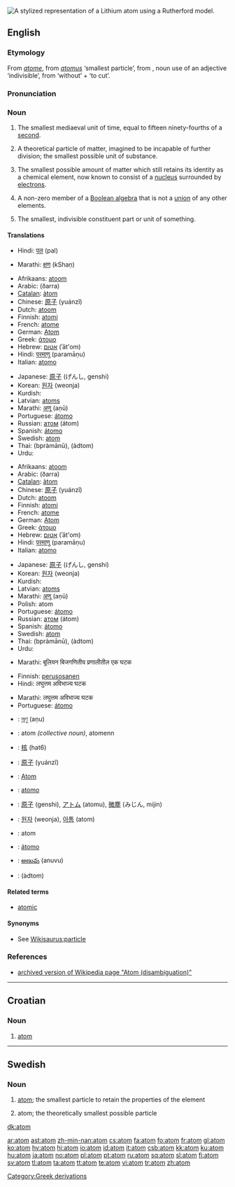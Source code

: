 [[Image:Stylised Lithium Atom.svg|thumb|right|A stylized representation of a [[Lithium]] atom using a Rutherford model.]]
{{Wikisaurus-link|particle}}
{{wikipedia}}
==English==

===Etymology===
From {{OF.}} ''[[atome]]'', from {{L.}} ''[[atomus]]'' ‘smallest particle’, from {{AGr.}} '''{{polytonic|[[ἄτομος]]}}''', noun use of an adjective ‘indivisible’, from '''{{polytonic|[[ἀ-]]}}''' ‘without’ + '''{{polytonic|[[τέμνειν]]}}''' ‘to cut’.

===Pronunciation===
{{IPA|/ˈætəm/}}

===Noun===
{{en-noun}}

# {{obsolete}} The smallest mediaeval unit of time, equal to fifteen ninety-fourths of a [[second]].
# {{historical}} A theoretical particle of matter, imagined to be incapable of further division; the smallest possible unit of substance.
# {{physics}} The smallest possible amount of matter which still retains its identity as a chemical element, now known to consist of a [[nucleus]] surrounded by [[electrons]].
# {{mathematics}} A non-zero member of a [[wikipedia:Boolean algebra|Boolean algebra]] that is not a [[union]] of any other elements.
# The smallest, indivisible constituent part or unit of something.

====Translations====
{{trans-top|small unit of time (Obsolete)}}
*Hindi: [[पल]] (pal)
{{trans-mid}}
*Marathi: [[क्षण]] (kShaṇ)
{{trans-bottom}}

{{trans-top|theoretical particle of matter}}
*Afrikaans: [[atoom]]
*Arabic: {{ARchar|[[ذرة]]}} (ðarra) {{f}}
*[[Catalan]]: [[àtom]]
*Chinese: [[原子]] (yuánzǐ)
*Dutch: [[atoom]] {{n}}
*Finnish: [[atomi]]
*French: [[atome]] {{m}}
*German: [[Atom]] {{n}}
*Greek: [[άτομο]] {{n}}
*Hebrew: [[אטום]] (ʾāt'om) {{m}}
*Hindi: [[परमाणु]] (paramāṇu)
*Italian: [[atomo]] {{m}}
{{trans-mid}}
*Japanese: [[原子]] (げんし, genshi)
*Korean: [[원자]] (weonja)
*Kurdish: {{KUchar|[[ئه‌تۆم]]}}
*Latvian: [[atoms]] {{m}}
*Marathi: [[अणू]] (aṇū)
*Portuguese: [[átomo]] {{m}}
*Russian: [[атом]] (átom) {{m}}
*Spanish: [[átomo]] {{m}}
*Swedish: [[#Swedish|atom]] {{c}}
*Thai: {{THchar|[[ปรมาณู]]}} (bpràmānū), {{THchar|[[อะตอม]]}} (àdtom)
*Urdu: {{URchar|[[جوہر]]}} {{m}}
{{trans-bottom}}

{{trans-top|smallest possible amount of matter retaining its chemical properties}}
*Afrikaans: [[atoom]]
*Arabic: {{ARchar|[[ذرة]]}} (ðarra) {{f}}
*[[Catalan]]: [[àtom]]
*Chinese: [[原子]] (yuánzǐ)
*Dutch: [[atoom]] {{n}}
*Finnish: [[atomi]]
*French: [[atome]] {{m}}
*German: [[Atom]] {{n}}
*Greek: [[άτομο]] {{n}}
*Hebrew: [[אטום]] (ʾāt'om) {{m}}
*Hindi: [[परमाणु]] (paramāṇu)
*Italian: [[atomo]] {{m}}
{{trans-mid}}
*Japanese: [[原子]] (げんし, genshi)
*Korean: [[원자]] (weonja)
*Kurdish: {{KUchar|[[ئه‌تۆم]]}}
*Latvian: [[atoms]]
*Marathi: [[अणू]] (aṇū)
*Polish: atom {{m}}
*Portuguese: [[átomo]] {{m}}
*Russian: [[атом]] (átom) {{m}}
*Spanish: [[átomo]] {{m}}
*Swedish: [[atom#Swedish|atom]] {{c}}
*Thai: {{THchar|[[ปรมาณู]]}} (bpràmānū), {{THchar|[[อะตอม]]}} (àdtom)
*Urdu: {{URchar|[[جوہر]]}} {{m}}
{{trans-bottom}}

{{trans-top|a kind of member of a Boolean algebra}}
*Marathi: बूलियन बिजगणितीय प्रणालीतील एक घटक
{{trans-mid}}
{{trans-bottom}}

{{trans-top|the smallest indivisible consituent}}
*Finnish: [[perusosanen]]
*Hindi: लघुत्तम अविभाज्य घटक
{{trans-mid}}
*Marathi: लघुत्तम अविभाज्य घटक
*Portuguese: [[átomo]] {{m}}
{{trans-bottom}}

{{checktrans}}
{{top}}
*{{ttbc|Bengali}}: [[অণু]] (aṇu)
*{{ttbc|Breton}}: atom ''(collective noun)'', atomenn {{f}} {{s}}
*{{ttbc|Cantonese}}: [[核]] (hat6)
*{{ttbc|Chinese}}: [[原子]] (yuánzǐ)
*{{ttbc|German}}: [[Atom]] {{n}}
*{{ttbc|Interlingua}}: [[atomo]]
{{mid}}
*{{ttbc|Japanese}}: [[原子]] (genshi), [[アトム]] (atomu), [[微塵]] (みじん, mijin)
*{{ttbc|Korean}}: [[원자]] (weonja), [[아톰]] (atom)
*{{ttbc|Romanian}}: atom {{m}}
*{{ttbc|Spanish}}: [[átomo]] {{m}}
*{{ttbc|Telugu}}: [[అణువు]] (anuvu)
*{{ttbc|Thai}}: {{THchar|[[อะตอม]]}} (àdtom)
{{bottom}}

====Related terms====
*[[atomic]]

====Synonyms====
* See [[Wikisaurus:particle]]

===References===
*[http://en.wikipedia.org/w/index.php?title=Atom_(disambiguation)&direction=next&oldid=4826336 archived version of Wikipedia page "Atom (disambiguation)"]

[[Category:Greek derivations]]

----

==Croatian==

===Noun===
{{hr-noun|m}}

# [[#English|atom]]

----

==Swedish==

===Noun===
{{sv-noun-reg-er}}

# [[#English|atom]]; the smallest particle to retain the properties of the element
# {{historical|lang=sv}} atom; the theoretically smallest possible particle

[[dk:atom]]

[[ar:atom]]
[[ast:atom]]
[[zh-min-nan:atom]]
[[cs:atom]]
[[fa:atom]]
[[fo:atom]]
[[fr:atom]]
[[gl:atom]]
[[ko:atom]]
[[hy:atom]]
[[hi:atom]]
[[io:atom]]
[[id:atom]]
[[it:atom]]
[[csb:atom]]
[[kk:atom]]
[[ku:atom]]
[[hu:atom]]
[[ja:atom]]
[[no:atom]]
[[pl:atom]]
[[pt:atom]]
[[ru:atom]]
[[sq:atom]]
[[sl:atom]]
[[fi:atom]]
[[sv:atom]]
[[tl:atom]]
[[ta:atom]]
[[tt:atom]]
[[te:atom]]
[[vi:atom]]
[[tr:atom]]
[[zh:atom]]